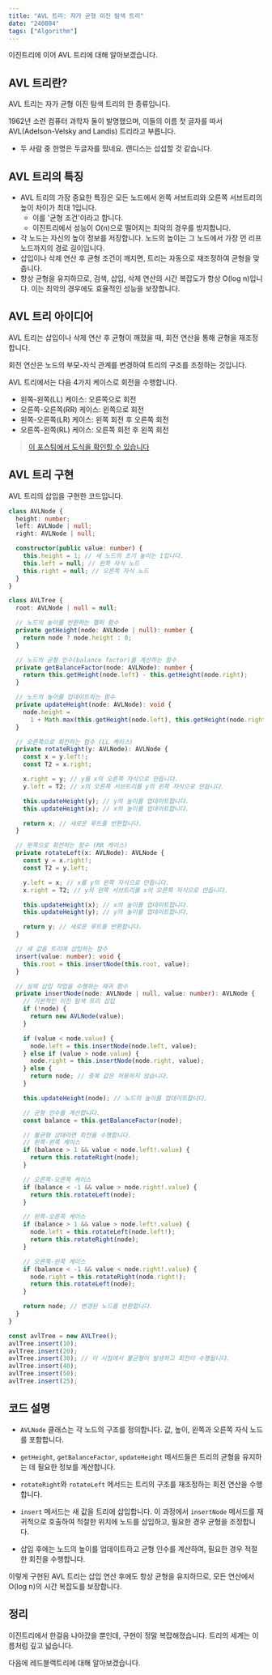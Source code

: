```yaml
---
title: "AVL 트리: 자가 균형 이진 탐색 트리"
date: "240804"
tags: ["Algorithm"]
---
```


이진트리에 이어 AVL 트리에 대해 알아보겠습니다.

## AVL 트리란?

AVL 트리는 자가 균형 이진 탐색 트리의 한 종류입니다.

1962년 소련 컴퓨터 과학자 둘이 발명했으며, 이들의 이름 첫 글자를 따서 AVL(Adelson-Velsky and Landis) 트리라고 부릅니다.

- 두 사람 중 한명은 두글자를 땄네요. 랜디스는 섭섭할 것 같습니다.

## AVL 트리의 특징

- AVL 트리의 가장 중요한 특징은 모든 노드에서 왼쪽 서브트리와 오른쪽 서브트리의 높이 차이가 최대 1입니다.
  - 이를 '균형 조건'이라고 합니다.
  - 이진트리에서 성능이 O(n)으로 떨어지는 최악의 경우를 방지합니다.
- 각 노드는 자신의 높이 정보를 저장합니다. 노드의 높이는 그 노드에서 가장 먼 리프 노드까지의 경로 길이입니다.
- 삽입이나 삭제 연산 후 균형 조건이 깨지면, 트리는 자동으로 재조정하여 균형을 맞춥니다.
- 항상 균형을 유지하므로, 검색, 삽입, 삭제 연산의 시간 복잡도가 항상 O(log n)입니다. 이는 최악의 경우에도 효율적인 성능을 보장합니다.

## AVL 트리 아이디어

AVL 트리는 삽입이나 삭제 연산 후 균형이 깨졌을 때, 회전 연산을 통해 균형을 재조정합니다.

회전 연산은 노드의 부모-자식 관계를 변경하여 트리의 구조를 조정하는 것입니다.

AVL 트리에서는 다음 4가지 케이스로 회전을 수행합니다.

- 왼쪽-왼쪽(LL) 케이스: 오른쪽으로 회전
- 오른쪽-오른쪽(RR) 케이스: 왼쪽으로 회전
- 왼쪽-오른쪽(LR) 케이스: 왼쪽 회전 후 오른쪽 회전
- 오른쪽-왼쪽(RL) 케이스: 오른쪽 회전 후 왼쪽 회전

> [이 포스팅에서 도식을 확인할 수 있습니다](https://velog.io/@jeon328kr/AVL-%ED%8A%B8%EB%A6%AC%EC%97%90-%EB%8C%80%ED%95%98%EC%97%AC-%EC%95%8C%EC%95%84%EB%B3%B4%EC%9E%90)

## AVL 트리 구현

AVL 트리의 삽입을 구현한 코드입니다.

```typescript
class AVLNode {
  height: number;
  left: AVLNode | null;
  right: AVLNode | null;

  constructor(public value: number) {
    this.height = 1; // 새 노드의 초기 높이는 1입니다.
    this.left = null; // 왼쪽 자식 노드
    this.right = null; // 오른쪽 자식 노드
  }
}

class AVLTree {
  root: AVLNode | null = null;

  // 노드의 높이를 반환하는 헬퍼 함수
  private getHeight(node: AVLNode | null): number {
    return node ? node.height : 0;
  }

  // 노드의 균형 인수(balance factor)를 계산하는 함수
  private getBalanceFactor(node: AVLNode): number {
    return this.getHeight(node.left) - this.getHeight(node.right);
  }

  // 노드의 높이를 업데이트하는 함수
  private updateHeight(node: AVLNode): void {
    node.height =
      1 + Math.max(this.getHeight(node.left), this.getHeight(node.right));
  }

  // 오른쪽으로 회전하는 함수 (LL 케이스)
  private rotateRight(y: AVLNode): AVLNode {
    const x = y.left!;
    const T2 = x.right;

    x.right = y; // y를 x의 오른쪽 자식으로 만듭니다.
    y.left = T2; // x의 오른쪽 서브트리를 y의 왼쪽 자식으로 만듭니다.

    this.updateHeight(y); // y의 높이를 업데이트합니다.
    this.updateHeight(x); // x의 높이를 업데이트합니다.

    return x; // 새로운 루트를 반환합니다.
  }

  // 왼쪽으로 회전하는 함수 (RR 케이스)
  private rotateLeft(x: AVLNode): AVLNode {
    const y = x.right!;
    const T2 = y.left;

    y.left = x; // x를 y의 왼쪽 자식으로 만듭니다.
    x.right = T2; // y의 왼쪽 서브트리를 x의 오른쪽 자식으로 만듭니다.

    this.updateHeight(x); // x의 높이를 업데이트합니다.
    this.updateHeight(y); // y의 높이를 업데이트합니다.

    return y; // 새로운 루트를 반환합니다.
  }

  // 새 값을 트리에 삽입하는 함수
  insert(value: number): void {
    this.root = this.insertNode(this.root, value);
  }

  // 실제 삽입 작업을 수행하는 재귀 함수
  private insertNode(node: AVLNode | null, value: number): AVLNode {
    // 기본적인 이진 탐색 트리 삽입
    if (!node) {
      return new AVLNode(value);
    }

    if (value < node.value) {
      node.left = this.insertNode(node.left, value);
    } else if (value > node.value) {
      node.right = this.insertNode(node.right, value);
    } else {
      return node; // 중복 값은 허용하지 않습니다.
    }

    this.updateHeight(node); // 노드의 높이를 업데이트합니다.

    // 균형 인수를 계산합니다.
    const balance = this.getBalanceFactor(node);

    // 불균형 상태라면 회전을 수행합니다.
    // 왼쪽-왼쪽 케이스
    if (balance > 1 && value < node.left!.value) {
      return this.rotateRight(node);
    }

    // 오른쪽-오른쪽 케이스
    if (balance < -1 && value > node.right!.value) {
      return this.rotateLeft(node);
    }

    // 왼쪽-오른쪽 케이스
    if (balance > 1 && value > node.left!.value) {
      node.left = this.rotateLeft(node.left!);
      return this.rotateRight(node);
    }

    // 오른쪽-왼쪽 케이스
    if (balance < -1 && value < node.right!.value) {
      node.right = this.rotateRight(node.right!);
      return this.rotateLeft(node);
    }

    return node; // 변경된 노드를 반환합니다.
  }
}

const avlTree = new AVLTree();
avlTree.insert(10);
avlTree.insert(20);
avlTree.insert(30); // 이 시점에서 불균형이 발생하고 회전이 수행됩니다.
avlTree.insert(40);
avlTree.insert(50);
avlTree.insert(25);
```

## 코드 설명

- `AVLNode` 클래스는 각 노드의 구조를 정의합니다. 값, 높이, 왼쪽과 오른쪽 자식 노드를 포함합니다.

- `getHeight`, `getBalanceFactor`, `updateHeight` 메서드들은 트리의 균형을 유지하는 데 필요한 정보를 계산합니다.

- `rotateRight`와 `rotateLeft` 메서드는 트리의 구조를 재조정하는 회전 연산을 수행합니다.

- `insert` 메서드는 새 값을 트리에 삽입합니다. 이 과정에서 `insertNode` 메서드를 재귀적으로 호출하여 적절한 위치에 노드를 삽입하고, 필요한 경우 균형을 조정합니다.

- 삽입 후에는 노드의 높이를 업데이트하고 균형 인수를 계산하여, 필요한 경우 적절한 회전을 수행합니다.

이렇게 구현된 AVL 트리는 삽입 연산 후에도 항상 균형을 유지하므로, 모든 연산에서 O(log n)의 시간 복잡도를 보장합니다.

## 정리

이진트리에서 한걸음 나아갔을 뿐인데, 구현이 정말 복잡해졌습니다. 트리의 세계는 이름처럼 깊고 넓습니다.

다음에 레드블랙트리에 대해 알아보겠습니다.
